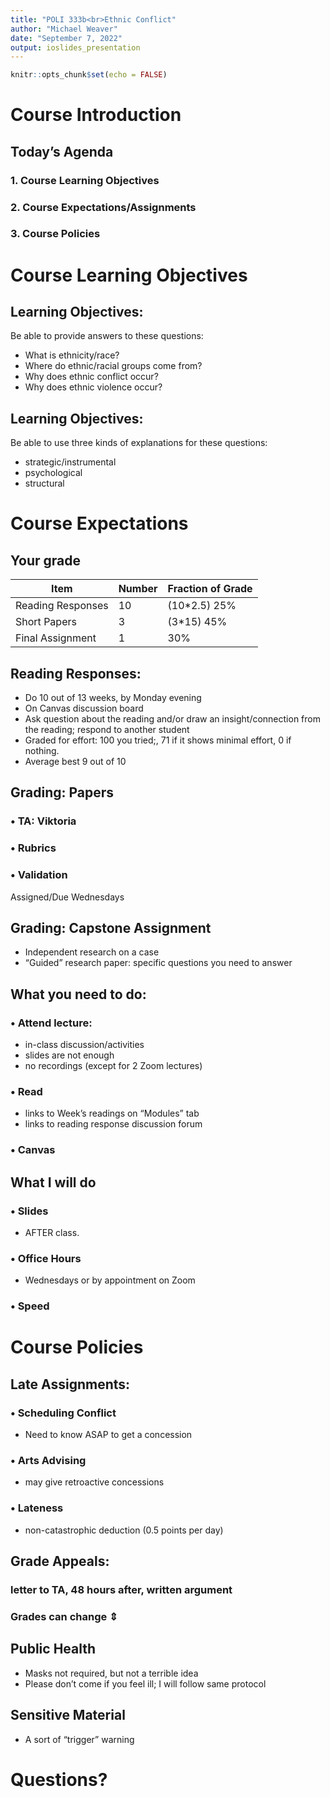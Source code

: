 ```yaml
---
title: "POLI 333b<br>Ethnic Conflict"
author: "Michael Weaver"
date: "September 7, 2022"
output: ioslides_presentation
---
```


```r
knitr::opts_chunk$set(echo = FALSE)
```


# Course Introduction

## Today's Agenda

### 1. Course Learning Objectives

### 2. Course Expectations/Assignments

### 3. Course Policies

# Course Learning Objectives

## Learning Objectives:

Be able to provide answers to these questions:

- What is ethnicity/race? 
- Where do ethnic/racial groups come from?
- Why does ethnic conflict occur?
- Why does ethnic violence occur?

## Learning Objectives:

Be able to use three kinds of explanations for these questions:

- strategic/instrumental
- psychological
- structural

# Course Expectations

## Your grade

| Item             | Number | Fraction of Grade |
|------------------|--------|-------------------|
| Reading Responses | 10      | (10*2.5) 25%        |
| Short Papers | 3      | (3*15) 45%        |
| Final Assignment | 1      | 30%               |

## Reading Responses:

- Do 10 out of 13 weeks, by Monday evening
- On Canvas discussion board
- Ask question about the reading and/or draw an insight/connection from the reading; respond to another student
- Graded for effort: 100 you tried;, 71 if it shows minimal effort, 0 if nothing.
- Average best 9 out of 10

## Grading: Papers

### $\bullet$ **TA**: Viktoria

### $\bullet$ **Rubrics**

### $\bullet$ **Validation**

Assigned/Due Wednesdays

## Grading: Capstone Assignment

- Independent research on a case
- "Guided" research paper: specific questions you need to answer

## What you need to do:

### $\bullet$ **Attend lecture:**

- in-class discussion/activities
- slides are not enough
- no recordings (except for 2 Zoom lectures)

### $\bullet$ **Read**

- links to Week's readings on "Modules" tab
- links to reading response discussion forum

### $\bullet$ **Canvas**


## What I will do

### $\bullet$ **Slides**

- AFTER class.

### $\bullet$ **Office Hours**

- Wednesdays or by appointment on Zoom

### $\bullet$ **Speed**

# Course Policies

## Late Assignments:

### $\bullet$ **Scheduling Conflict**

- Need to know ASAP to get a concession

### $\bullet$ **Arts Advising**

- may give retroactive concessions

### $\bullet$ **Lateness**

- non-catastrophic deduction (0.5 points per day)

## Grade Appeals:

### **letter to TA, 48 hours after, written argument**

### **Grades can change $\Updownarrow$**


## Public Health

- Masks not required, but not a terrible idea
- Please don't come if you feel ill; I will follow same protocol

## Sensitive Material

- A sort of "trigger" warning

# Questions?



